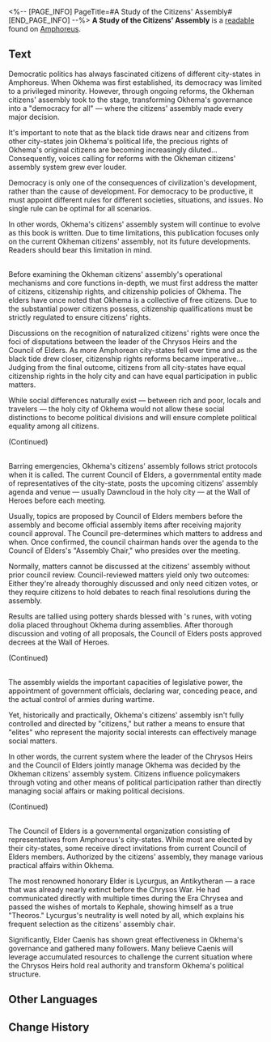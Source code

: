 <%-- [PAGE_INFO]
PageTitle=#A Study of the Citizens' Assembly#
[END_PAGE_INFO] --%>
{{Readable Infobox
|id           = 509
|partIds      = 190834
|title        = 
|image        = Item A Study of the Citizens' Assembly.png
|world        = Amphoreus
|parts        = 1
|author       = <!--to be added-->
|description  = A comprehensive study on the evolution and mechanisms of Okhema's citizens' assembly, offering crucial insights into the city-state's political system.
|part1        = A Study of the Citizens' Assembly
|source1      = {{cx|Source missing}}
|characters   = Kephale
|factions     = Okhema
}}
'''A Study of the Citizens' Assembly''' is a [[readable]] found on [[Amphoreus]].
<!--
==Location==
{{Map Embed|<map name>|<marker id>}}
-->
==Text==
Democratic politics has always fascinated citizens of different city-states in Amphoreus. When Okhema was first established, its democracy was limited to a privileged minority. However, through ongoing reforms, the Okheman citizens' assembly took to the stage, transforming Okhema's governance into a "democracy for all" &mdash; where the citizens' assembly made every major decision.

It's important to note that as the black tide draws near and citizens from other city-states join Okhema's political life, the precious rights of Okhema's original citizens are becoming increasingly diluted... Consequently, voices calling for reforms with the Okheman citizens' assembly system grew ever louder.

Democracy is only one of the consequences of civilization's development, rather than the cause of development. For democracy to be productive, it must appoint different rules for different societies, situations, and issues. No single rule can be optimal for all scenarios.

In other words, Okhema's citizens' assembly system will continue to evolve as this book is written. Due to time limitations, this publication focuses only on the current Okheman citizens' assembly, not its future developments. Readers should bear this limitation in mind.

'''{{Size|28|Citizens, Citizenship, and Citizenship Policies of Okhema}}'''<br />
Before examining the Okheman citizens' assembly's operational mechanisms and core functions in-depth, we must first address the matter of citizens, citizenship rights, and citizenship policies of Okhema. The elders have once noted that Okhema is a collective of free citizens. Due to the substantial power citizens possess, citizenship qualifications must be strictly regulated to ensure citizens' rights.

Discussions on the recognition of naturalized citizens' rights were once the foci of disputations between the leader of the Chrysos Heirs and the Council of Elders. As more Amphorean city-states fell over time and as the black tide drew closer, citizenship rights reforms became imperative... Judging from the final outcome, citizens from all city-states have equal citizenship rights in the holy city and can have equal participation in public matters.

While social differences naturally exist &mdash; between rich and poor, locals and travelers &mdash; the holy city of Okhema would not allow these social distinctions to become political divisions and will ensure complete political equality among all citizens.

(Continued)

'''{{Size|28|Operational Mechanisms of the Citizens' Assembly}}'''<br />
Barring emergencies, Okhema's citizens' assembly follows strict protocols when it is called. The current Council of Elders, a governmental entity made of representatives of the city-state, posts the upcoming citizens' assembly agenda and venue &mdash; usually Dawncloud in the holy city &mdash; at the Wall of Heroes before each meeting.

Usually, topics are proposed by Council of Elders members before the assembly and become official assembly items after receiving majority council approval. The Council pre-determines which matters to address and when. Once confirmed, the council chairman hands over the agenda to the Council of Elders's "Assembly Chair," who presides over the meeting.

Normally, matters cannot be discussed at the citizens' assembly without prior council review. Council-reviewed matters yield only two outcomes: Either they're already thoroughly discussed and only need citizen votes, or they require citizens to hold debates to reach final resolutions during the assembly.

Results are tallied using pottery shards blessed with {{Rubi|Kephale|Worldbearing Titan}}'s runes, with voting dolia placed throughout Okhema during assemblies. After thorough discussion and voting of all proposals, the Council of Elders posts approved decrees at the Wall of Heroes.

(Continued)

'''{{Size|28|Core Functions of the Citizens' Assembly}}'''<br />
The assembly wields the important capacities of legislative power, the appointment of government officials, declaring war, conceding peace, and the actual control of armies during wartime.

Yet, historically and practically, Okhema's citizens' assembly isn't fully controlled and directed by "citizens," but rather a means to ensure that "elites" who represent the majority social interests can effectively manage social matters.

In other words, the current system where the leader of the Chrysos Heirs and the Council of Elders jointly manage Okhema was decided by the Okheman citizens' assembly system. Citizens influence policymakers through voting and other means of political participation rather than directly managing social affairs or making political decisions.

(Continued)

'''{{Size|28|Appendix: Principal Members of the Council of Elders}}'''<br />
The Council of Elders is a governmental organization consisting of representatives from Amphoreus's city-states. While most are elected by their city-states, some receive direct invitations from current Council of Elders members. Authorized by the citizens' assembly, they manage various practical affairs within Okhema.

The most renowned honorary Elder is Lycurgus, an Antikytheran &mdash; a race that was already nearly extinct before the Chrysos War. He had communicated directly with {{Rubi|Kephale|Worldbearing Titan}} multiple times during the Era Chrysea and passed the wishes of mortals to Kephale, showing himself as a true "Theoros." Lycurgus's neutrality is well noted by all, which explains his frequent selection as the citizens' assembly chair.

Significantly, Elder Caenis has shown great effectiveness in Okhema's governance and gathered many followers. Many believe Caenis will leverage accumulated resources to challenge the current situation where the Chrysos Heirs hold real authority and transform Okhema's political structure.

<!--
==Trivia==
* 
-->
==Other Languages==
{{Other Languages
|en   = A Study of the Citizens' Assembly
|zhs  = 关于「公民大会」的考察
|zht  = 關於「公民大會」的考察
|ja   = 「民会」に関する考察
|ko   = 「시민 총회」에 관한 고찰
|es   = Investigación sobre la asamblea de ciudadanos
|fr   = Étude de l'assemblée citoyenne
|ru   = Исследование о народном собрании
|th   = การศึกษาเกี่ยวกับ "สมัชชาพลเรือน"
|vi   = Khảo Sát Về "Đại Hội Công Dân"
|de   = Eine Studie über die Bürgerversammlung
|id   = Penelitian Tentang "Sidang Warga"
|pt   = Estudo da Assembleia dos Cidadãos
}}

==Change History==
{{Change History|3.2}}